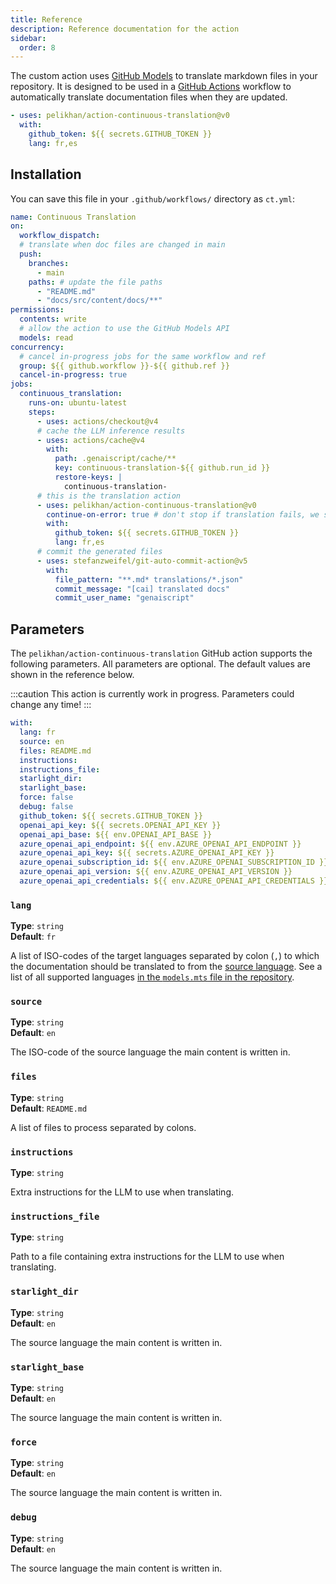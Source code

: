 ```yaml
---
title: Reference
description: Reference documentation for the action
sidebar:
  order: 8
---
```


The custom action uses [GitHub Models](https://github.com/models) to translate markdown files in your repository.
It is designed to be used in a [GitHub Actions](https://docs.github.com/en/actions) workflow to automatically translate documentation files when they are updated.

```yaml title=".github/workflows/ct.yml"
- uses: pelikhan/action-continuous-translation@v0
  with:
    github_token: ${{ secrets.GITHUB_TOKEN }}
    lang: fr,es
```

## Installation

You can save this file in your `.github/workflows/` directory as `ct.yml`:

```yaml title=".github/workflows/ct.yml" wrap
name: Continuous Translation
on:
  workflow_dispatch:
  # translate when doc files are changed in main
  push:
    branches:
      - main
    paths: # update the file paths
      - "README.md"
      - "docs/src/content/docs/**"
permissions:
  contents: write
  # allow the action to use the GitHub Models API
  models: read
concurrency:
  # cancel in-progress jobs for the same workflow and ref
  group: ${{ github.workflow }}-${{ github.ref }}
  cancel-in-progress: true
jobs:
  continuous_translation:
    runs-on: ubuntu-latest
    steps:
      - uses: actions/checkout@v4
      # cache the LLM inference results
      - uses: actions/cache@v4
        with:
          path: .genaiscript/cache/**
          key: continuous-translation-${{ github.run_id }}
          restore-keys: |
            continuous-translation-
      # this is the translation action
      - uses: pelikhan/action-continuous-translation@v0
        continue-on-error: true # don't stop if translation fails, we still need to store the cache
        with:
          github_token: ${{ secrets.GITHUB_TOKEN }}
          lang: fr,es
      # commit the generated files
      - uses: stefanzweifel/git-auto-commit-action@v5
        with:
          file_pattern: "**.md* translations/*.json"
          commit_message: "[cai] translated docs"
          commit_user_name: "genaiscript"
```

## Parameters

The `pelikhan/action-continuous-translation` GitHub action supports the following parameters.
All parameters are optional.
The default values are shown in the reference below.

:::caution
This action is currently work in progress. Parameters could change any time!
:::

```yaml
with:
  lang: fr
  source: en
  files: README.md
  instructions:
  instructions_file:
  starlight_dir:
  starlight_base:
  force: false
  debug: false
  github_token: ${{ secrets.GITHUB_TOKEN }}
  openai_api_key: ${{ secrets.OPENAI_API_KEY }}
  openai_api_base: ${{ env.OPENAI_API_BASE }}
  azure_openai_api_endpoint: ${{ env.AZURE_OPENAI_API_ENDPOINT }}
  azure_openai_api_key: ${{ secrets.AZURE_OPENAI_API_KEY }}
  azure_openai_subscription_id: ${{ env.AZURE_OPENAI_SUBSCRIPTION_ID }}
  azure_openai_api_version: ${{ env.AZURE_OPENAI_API_VERSION }}
  azure_openai_api_credentials: ${{ env.AZURE_OPENAI_API_CREDENTIALS }}
```

### `lang`

**Type**: `string`  
**Default**: `fr`

A list of ISO-codes of the target languages separated by colon (`,`) to which the documentation should be translated to from the [source language](#source).
See a list of all supported languages [in the `models.mts` file in the repository](https://github.com/pelikhan/action-continuous-translation/blob/main/genaisrc/src/models.mts).

### `source`

**Type**: `string`  
**Default**: `en`

The ISO-code of the source language the main content is written in.

### `files`

**Type**: `string`  
**Default**: `README.md`

A list of files to process separated by colons.

### `instructions`

**Type**: `string`

Extra instructions for the LLM to use when translating.

### `instructions_file`

**Type**: `string`

Path to a file containing extra instructions for the LLM to use when translating.

### `starlight_dir`

**Type**: `string`  
**Default**: `en`

The source language the main content is written in.

### `starlight_base`

**Type**: `string`  
**Default**: `en`

The source language the main content is written in.

### `force`

**Type**: `string`  
**Default**: `en`

The source language the main content is written in.

### `debug`

**Type**: `string`  
**Default**: `en`

The source language the main content is written in.
